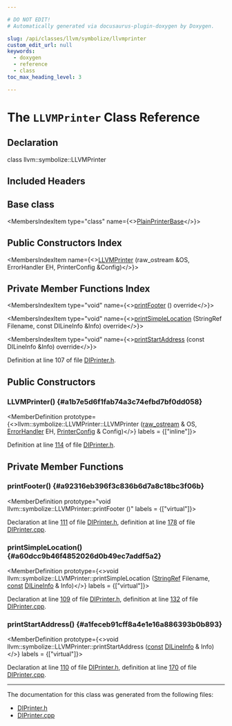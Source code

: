 ```yaml
---

# DO NOT EDIT!
# Automatically generated via docusaurus-plugin-doxygen by Doxygen.

slug: /api/classes/llvm/symbolize/llvmprinter
custom_edit_url: null
keywords:
  - doxygen
  - reference
  - class
toc_max_heading_level: 3

---
```





# The `LLVMPrinter` Class Reference

<DoxygenPage pluginConfig={pluginConfig}>



## Declaration

<CodeBlock>class llvm::symbolize::LLVMPrinter</CodeBlock>

## Included Headers

<IncludesList>
<IncludesListItem
  filePath="llvm/DebugInfo/Symbolize/DIPrinter.h"
  permalink="/docs/api/files/include/include/llvm/include/llvm/debuginfo/include/llvm/debuginfo/symbolize/diprinter-h"
  isLocal="true" />
</IncludesList>

## Base class

<MembersIndex>

<MembersIndexItem
  type="class"
  name={<><a href="/docs/api/classes/llvm/symbolize/plainprinterbase">PlainPrinterBase</a></>}>
</MembersIndexItem>

</MembersIndex>

## Public Constructors Index

<MembersIndex>

<MembersIndexItem
  name={<><a href="#a1b7e5d6f1fab74a3c74efbd7bf0dd058">LLVMPrinter</a> (raw&#95;ostream &amp;OS, ErrorHandler EH, PrinterConfig &amp;Config)</>}>
</MembersIndexItem>

</MembersIndex>

## Private Member Functions Index

<MembersIndex>

<MembersIndexItem
  type="void"
  name={<><a href="#a92316eb396f3c836b6d7a8c18bc3f06b">printFooter</a> () override</>}>
</MembersIndexItem>

<MembersIndexItem
  type="void"
  name={<><a href="#a60dcc9b46f4852026d0b49ec7addf5a2">printSimpleLocation</a> (StringRef Filename, const DILineInfo &amp;Info) override</>}>
</MembersIndexItem>

<MembersIndexItem
  type="void"
  name={<><a href="#a1feceb91cff8a4e1e16a886393b0b893">printStartAddress</a> (const DILineInfo &amp;Info) override</>}>
</MembersIndexItem>

</MembersIndex>


Definition at line 107 of file <a href="/docs/api/files/include/include/llvm/include/llvm/debuginfo/include/llvm/debuginfo/symbolize/diprinter-h">DIPrinter.h</a>.

<SectionDefinition>

## Public Constructors

### LLVMPrinter() {#a1b7e5d6f1fab74a3c74efbd7bf0dd058}

<MemberDefinition
  prototype={<>llvm::symbolize::LLVMPrinter::LLVMPrinter (<a href="/docs/api/classes/llvm/raw-ostream">raw&#95;ostream</a> &amp; OS, <a href="/docs/api/namespaces/llvm/symbolize/#ac67f275b2f972109d61404aa31a1e919">ErrorHandler</a> EH, <a href="/docs/api/structs/llvm/symbolize/printerconfig">PrinterConfig</a> &amp; Config)</>}
  labels = {["inline"]}>

Definition at line <a href="/docs/api/files/include/include/llvm/include/llvm/debuginfo/include/llvm/debuginfo/symbolize/diprinter-h/#l00114">114</a> of file <a href="/docs/api/files/include/include/llvm/include/llvm/debuginfo/include/llvm/debuginfo/symbolize/diprinter-h">DIPrinter.h</a>.
</MemberDefinition>

</SectionDefinition>

<SectionDefinition>

## Private Member Functions

### printFooter() {#a92316eb396f3c836b6d7a8c18bc3f06b}

<MemberDefinition
  prototype="void llvm::symbolize::LLVMPrinter::printFooter ()"
  labels = {["virtual"]}>

Declaration at line <a href="/docs/api/files/include/include/llvm/include/llvm/debuginfo/include/llvm/debuginfo/symbolize/diprinter-h/#l00111">111</a> of file <a href="/docs/api/files/include/include/llvm/include/llvm/debuginfo/include/llvm/debuginfo/symbolize/diprinter-h">DIPrinter.h</a>, definition at line <a href="/docs/api/files/lib/lib/debuginfo/lib/debuginfo/symbolize/diprinter-cpp/#l00178">178</a> of file <a href="/docs/api/files/lib/lib/debuginfo/lib/debuginfo/symbolize/diprinter-cpp">DIPrinter.cpp</a>.
</MemberDefinition>

### printSimpleLocation() {#a60dcc9b46f4852026d0b49ec7addf5a2}

<MemberDefinition
  prototype={<>void llvm::symbolize::LLVMPrinter::printSimpleLocation (<a href="/docs/api/classes/llvm/stringref">StringRef</a> Filename, <a href="/docs/api/files/lib/lib/target/lib/target/aarch64/aarch64promoteconstant-cpp/#a90f8350fecae261c25be85d38b451bff">const</a> <a href="/docs/api/structs/llvm/dilineinfo">DILineInfo</a> &amp; Info)</>}
  labels = {["virtual"]}>

Declaration at line <a href="/docs/api/files/include/include/llvm/include/llvm/debuginfo/include/llvm/debuginfo/symbolize/diprinter-h/#l00109">109</a> of file <a href="/docs/api/files/include/include/llvm/include/llvm/debuginfo/include/llvm/debuginfo/symbolize/diprinter-h">DIPrinter.h</a>, definition at line <a href="/docs/api/files/lib/lib/debuginfo/lib/debuginfo/symbolize/diprinter-cpp/#l00132">132</a> of file <a href="/docs/api/files/lib/lib/debuginfo/lib/debuginfo/symbolize/diprinter-cpp">DIPrinter.cpp</a>.
</MemberDefinition>

### printStartAddress() {#a1feceb91cff8a4e1e16a886393b0b893}

<MemberDefinition
  prototype={<>void llvm::symbolize::LLVMPrinter::printStartAddress (<a href="/docs/api/files/lib/lib/target/lib/target/aarch64/aarch64promoteconstant-cpp/#a90f8350fecae261c25be85d38b451bff">const</a> <a href="/docs/api/structs/llvm/dilineinfo">DILineInfo</a> &amp; Info)</>}
  labels = {["virtual"]}>

Declaration at line <a href="/docs/api/files/include/include/llvm/include/llvm/debuginfo/include/llvm/debuginfo/symbolize/diprinter-h/#l00110">110</a> of file <a href="/docs/api/files/include/include/llvm/include/llvm/debuginfo/include/llvm/debuginfo/symbolize/diprinter-h">DIPrinter.h</a>, definition at line <a href="/docs/api/files/lib/lib/debuginfo/lib/debuginfo/symbolize/diprinter-cpp/#l00170">170</a> of file <a href="/docs/api/files/lib/lib/debuginfo/lib/debuginfo/symbolize/diprinter-cpp">DIPrinter.cpp</a>.
</MemberDefinition>

</SectionDefinition>

<hr/>

The documentation for this class was generated from the following files:

<ul>
<li><a href="/docs/api/files/include/include/llvm/include/llvm/debuginfo/include/llvm/debuginfo/symbolize/diprinter-h">DIPrinter.h</a></li>
<li><a href="/docs/api/files/lib/lib/debuginfo/lib/debuginfo/symbolize/diprinter-cpp">DIPrinter.cpp</a></li>
</ul>

</DoxygenPage>
